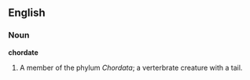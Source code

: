 ==English==

===Noun===
'''chordate'''
# A member of the phylum ''Chordata''; a verterbrate creature with a tail.
{{wikipedia}}